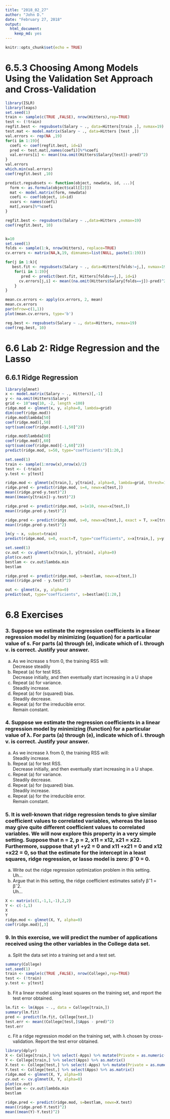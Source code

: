 ```yaml
---
title: "2018_02_27"
author: "John D."
date: "February 27, 2018"
output:
  html_document:
    keep_md: yes
---
```


```r
knitr::opts_chunk$set(echo = TRUE)
```

# 6.5.3 Choosing Among Models Using the Validation Set Approach and Cross-Validation

```r
library(ISLR)
library(leaps)
set.seed(1)
train <- sample(c(TRUE ,FALSE), nrow(Hitters),rep=TRUE)
test <- (!train)
regfit.best <- regsubsets(Salary ~ ., data=Hitters[train ,], nvmax=19)
test.mat <- model.matrix(Salary ~ ., data=Hitters [test ,])
val.errors <- rep(NA ,19)
for(i in 1:19){
  coefi <- coef(regfit.best, id=i)
  pred <- test.mat[,names(coefi)]%*%coefi
  val.errors[i] <- mean((na.omit(Hitters$Salary[test])-pred)^2)
}
val.errors
which.min(val.errors)
coef(regfit.best ,10)

predict.regsubsets <- function(object, newdata, id, ...){
  form <- as.formula(object$call[[2]])
  mat <- model.matrix(form, newdata)
  coefi <- coef(object, id=id)
  xvars <- names(coefi)
  mat[,xvars]%*%coefi
}

regfit.best <- regsubsets(Salary ~ .,data=Hitters ,nvmax=19)
coef(regfit.best, 10)


k=10
set.seed(1)
folds <- sample(1:k, nrow(Hitters), replace=TRUE)
cv.errors <- matrix(NA,k,19, dimnames=list(NULL, paste(1:19)))

for(j in 1:k){
   best.fit <- regsubsets(Salary ~ ., data=Hitters[folds!=j,], nvmax=19)
    for(i in 1:19){
       pred <- predict(best.fit, Hitters[folds==j,], id=i)
      cv.errors[j,i] <- mean((na.omit(Hitters$Salary[folds==j])-pred)^2)
    }
}

mean.cv.errors <- apply(cv.errors, 2, mean)
mean.cv.errors
par(mfrow=c(1,1))
plot(mean.cv.errors, type='b')

reg.best <- regsubsets(Salary ~ ., data=Hitters, nvmax=19)
coef(reg.best, 10)
```

# 6.6 Lab 2: Ridge Regression and the Lasso
## 6.6.1 Ridge Regression

```r
library(glmnet)
x <- model.matrix(Salary ~ ., Hitters)[,-1]
y <- na.omit(Hitters$Salary)
grid <- 10^seq(10, -2, length =100)
ridge.mod <- glmnet(x, y, alpha=0, lambda=grid)
dim(coef(ridge.mod))
ridge.mod$lambda[50]
coef(ridge.mod)[,50]
sqrt(sum(coef(ridge.mod)[-1,50]^2))

ridge.mod$lambda[60]
coef(ridge.mod)[,60]
sqrt(sum(coef(ridge.mod)[-1,60]^2))
predict(ridge.mod, s=50, type="coefficients")[1:20,]

set.seed(1)
train <- sample(1:nrow(x),nrow(x)/2)
test <- (-train)
y.test <- y[test]

ridge.mod <- glmnet(x[train,], y[train], alpha=0, lambda=grid, thresh=1e-12)
ridge.pred <- predict(ridge.mod, s=4, newx=x[test,])
mean((ridge.pred-y.test)^2)
mean((mean(y[train])-y.test)^2)

ridge.pred <- predict(ridge.mod, s=1e10, newx=x[test,])
mean((ridge.pred-y.test)^2)

ridge.pred <- predict(ridge.mod, s=0, newx=x[test,], exact = T, x=x[train,], y=y[train])
mean((ridge.pred-y.test)^2)

lm(y ~ x, subset=train)
predict(ridge.mod, s=0, exact=T, type="coefficients", x=x[train,], y=y[train])[1:20,]

set.seed(1)
cv.out <- cv.glmnet(x[train,], y[train], alpha=0)
plot(cv.out)
bestlam <- cv.out$lambda.min
bestlam

ridge.pred <- predict(ridge.mod, s=bestlam, newx=x[test,])
mean((ridge.pred - y.test)^2)

out <- glmnet(x, y, alpha=0)
predict(out, type="coefficients", s=bestlam)[1:20,]
```

# 6.8 Exercises

### 3. Suppose we estimate the regression coefficients in a linear regression model by minimizing (equation) for a particular value of s. For parts (a) through (e), indicate which of i. through v. is correct. Justify your answer.

  (a) As we increase s from 0, the training RSS will:  
    Decrease steadily
  (b) Repeat (a) for test RSS.  
    Decrease initially, and then eventually start increasing in a U shape
  (c) Repeat (a) for variance.  
    Steadily increase.
  (d) Repeat (a) for (squared) bias.  
    Steadily decrease.
  (e) Repeat (a) for the irreducible error.  
    Remain constant.
    
### 4. Suppose we estimate the regression coefficients in a linear regression model by minimizing (function) for a particular value of λ. For parts (a) through (e), indicate which of i. through v. is correct. Justify your answer.

  (a) As we increase λ from 0, the training RSS will:  
    Steadily increase.
  (b) Repeat (a) for test RSS.  
    Decrease initially, and then eventually start increasing in a U shape.
  (c) Repeat (a) for variance.  
    Steadily decrease.
  (d) Repeat (a) for (squared) bias.  
    Steadily increase.
  (e) Repeat (a) for the irreducible error.  
    Remain constant.
    
### 5. It is well-known that ridge regression tends to give similar coefficient values to correlated variables, whereas the lasso may give quite different coefficient values to correlated variables. We will now explore this property in a very simple setting. Suppose that n = 2, p = 2, x11 = x12, x21 = x22. Furthermore, suppose that y1 +y2 = 0 and x11 +x21 = 0 and x12 +x22 = 0, so that the estimate for the intercept in a least squares, ridge regression, or lasso model is zero: βˆ0 = 0.

  (a) Write out the ridge regression optimization problem in this setting.  
    Uh...
  (b) Argue that in this setting, the ridge coefficient estimates satisfy βˆ1 = βˆ2.  
    Uh...
    
```r
X <- matrix(c(1,-1,1,-1),2,2)
Y <- c(-1,1)
X
Y
ridge.mod <- glmnet(X, Y, alpha=0)
coef(ridge.mod)[,3]
```

### 9. In this exercise, we will predict the number of applications received using the other variables in the College data set.

  (a) Split the data set into a training set and a test set.  
```r
summary(College)
set.seed(1)
train <- sample(c(TRUE ,FALSE), nrow(College),rep=TRUE)
test <- (!train)
y.test <- y[test]
```

  (b) Fit a linear model using least squares on the training set, and report the test error obtained.  
```r
lm.fit <- lm(Apps ~ ., data = College[train,])
summary(lm.fit)
pred <- predict(lm.fit, College[test,])
test.err <- mean((College[test,]$Apps - pred)^2)
test.err
```

  (c) Fit a ridge regression model on the training set, with λ chosen by cross-validation. Report the test error obtained.  
```r
library(dplyr)
X <- College[train,] %>% select(-Apps) %>% mutate(Private = as.numeric(Private)-1) %>% as.matrix()
Y <- College[train,] %>% select(Apps) %>% as.matrix()
X.test <- College[test,] %>% select(-Apps) %>% mutate(Private = as.numeric(Private)-1) %>% as.matrix()
Y.test <- College[test,] %>% select(Apps) %>% as.matrix()
ridge.mod <- glmnet(X, Y, alpha=0)
cv.out <- cv.glmnet(X, Y, alpha=0)
plot(cv.out)
bestlam <- cv.out$lambda.min
bestlam

ridge.pred <- predict(ridge.mod, s=bestlam, newx=X.test)
mean((ridge.pred-Y.test)^2)
mean((mean(Y)-Y.test)^2)
```

